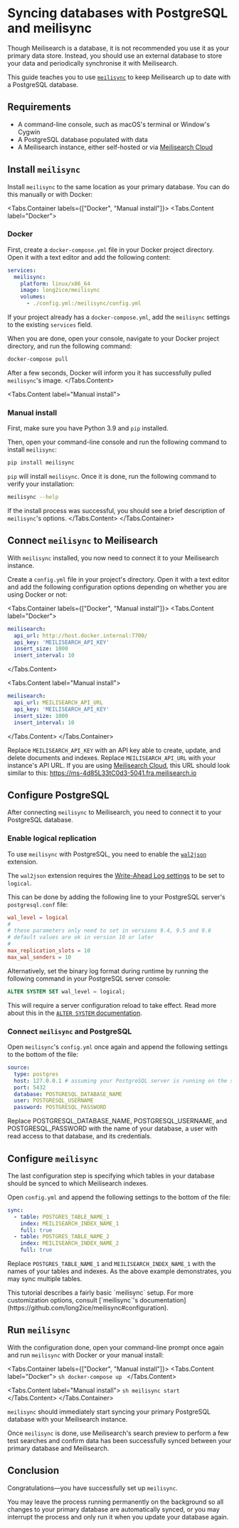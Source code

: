 # Syncing databases with PostgreSQL and meilisync

Though Meilisearch is a database, it is not recommended you use it as your primary data store. Instead, you should use an external database to store your data and periodically synchronise it with Meilisearch.

This guide teaches you to use [`meilisync`](https://github.com/long2ice/meilisync) to keep Meilisearch up to date with a PostgreSQL database.

## Requirements

- A command-line console, such as macOS's terminal or Window's Cygwin
- A PostgreSQL database populated with data
- A Meilisearch instance, either self-hosted or via [Meilisearch Cloud](https://cloud.meilisearch.com)

## Install `meilisync`

Install `meilisync` to the same location as your primary database. You can do this manually or with Docker:

<Tabs.Container labels={["Docker", "Manual install"]}>
<Tabs.Content label="Docker">
### Docker

First, create a `docker-compose.yml` file in your Docker project directory. Open it with a text editor and add the following content:

```yaml
services:
  meilisync:
    platform: linux/x86_64
    image: long2ice/meilisync
    volumes:
      - ./config.yml:/meilisync/config.yml
```

If your project already has a `docker-compose.yml`, add the `meilisync` settings to the existing `services` field.

When you are done, open your console, navigate to your Docker project directory, and run the following command:

```sh
docker-compose pull
```

After a few seconds, Docker will inform you it has successfully pulled `meilisync`'s image.
</Tabs.Content>

<Tabs.Content label="Manual install">
### Manual install

First, make sure you have Python 3.9 and `pip` installed.

Then, open your command-line console and run the following command to install `meilisync`:

```sh
pip install meilisync
```

`pip` will install `meilisync`. Once it is done, run the following command to verify your installation:

```sh
meilisync --help
```

If the install process was successful, you should see a brief description of `meilisync`'s options.
</Tabs.Content>
</Tabs.Container>

## Connect `meilisync` to Meilisearch

With `meilisync` installed, you now need to connect it to your Meilisearch instance.

Create a `config.yml` file in your project's directory. Open it with a text editor and add the following configuration options depending on whether you are using Docker or not:

<Tabs.Container labels={["Docker", "Manual install"]}>
<Tabs.Content label="Docker">
```yaml
meilisearch:
  api_url: http://host.docker.internal:7700/
  api_key: 'MEILISEARCH_API_KEY'
  insert_size: 1000
  insert_interval: 10
```
</Tabs.Content>

<Tabs.Content label="Manual install">
```yaml
meilisearch:
  api_url: MEILISEARCH_API_URL
  api_key: 'MEILISEARCH_API_KEY'
  insert_size: 1000
  insert_interval: 10
```
</Tabs.Content>
</Tabs.Container>

Replace `MEILISEARCH_API_KEY` with an API key able to create, update, and delete documents and indexes. Replace `MEILISEARCH_API_URL` with your instance's API URL. If you are using [Meilisearch Cloud](https://cloud.meilisearch.com), this URL should look similar to this: https://ms-4d85L33tC0d3-5041.fra.meilisearch.io

## Configure PostgreSQL

After connecting `meilisync` to Meilisearch, you need to connect it to your PostgreSQL database.

### Enable logical replication

To use `meilisync` with PostgreSQL, you need to enable the [`wal2json`](https://github.com/eulerto/wal2json) extension.

The `wal2json` extension requires the [Write-Ahead Log settings](https://www.postgresql.org/docs/current/runtime-config-wal.html) to be set to `logical`.

This can be done by adding the following line to your PostgreSQL server's `postgresql.conf` file:

```conf
wal_level = logical
#
# these parameters only need to set in versions 9.4, 9.5 and 9.6
# default values are ok in version 10 or later
#
max_replication_slots = 10
max_wal_senders = 10
```

Alternatively, set the binary log format during runtime by running the following command in your PostgreSQL server console:

```sql
ALTER SYSTEM SET wal_level = logical;
```

This will require a server configuration reload to take effect. Read more about this in the [`ALTER SYSTEM` documentation](https://www.postgresql.org/docs/current/sql-altersystem.html).

### Connect `meilisync` and PostgreSQL

Open `meilisync`'s `config.yml` once again and append the following settings to the bottom of the file:

```yaml
source:
  type: postgres
  host: 127.0.0.1 # assuming your PostgreSQL server is running on the same machine as `meilisync`
  port: 5432
  database: POSTGRESQL_DATABASE_NAME
  user: POSTGRESQL_USERNAME
  password: POSTGRESQL_PASSWORD
```

Replace POSTGRESQL_DATABASE_NAME, POSTGRESQL_USERNAME, and POSTGRESQL_PASSWORD with the name of your database, a user with read access to that database, and its credentials.

## Configure `meilisync`

The last configuration step is specifying which tables in your database should be synced to which Meilisearch indexes.

Open `config.yml` and append the following settings to the bottom of the file:

```yaml
sync:
  - table: POSTGRES_TABLE_NAME_1
    index: MEILISEARCH_INDEX_NAME_1
    full: true
  - table: POSTGRES_TABLE_NAME_2
    index: MEILISEARCH_INDEX_NAME_2
    full: true
```

Replace `POSTGRES_TABLE_NAME_1` and `MEILISEARCH_INDEX_NAME_1` with the names of your tables and indexes. As the above example demonstrates, you may sync multiple tables.

<Capsule intent="tip" title="Customizing `meilisync`">
  This tutorial describes a fairly basic `meilisync` setup. For more
  customization options, consult [`meilisync`'s
  documentation](https://github.com/long2ice/meilisync#configuration).
</Capsule>

## Run `meilisync`

With the configuration done, open your command-line prompt once again and run `meilisync` with Docker or your manual install:

<Tabs.Container labels={["Docker", "Manual install"]}>
  <Tabs.Content label="Docker">
    ```sh
    docker-compose up
    ```
  </Tabs.Content>

  <Tabs.Content label="Manual install">
    ```sh
    meilisync start
    ```
  </Tabs.Content>
</Tabs.Container>

`meilisync` should immediately start syncing your primary PostgreSQL database with your Meilisearch instance.

Once `meilisync` is done, use Meilisearch's search preview to perform a few test searches and confirm data has been successfully synced between your primary database and Meilisearch.

## Conclusion

Congratulations—you have successfully set up `meilisync`.

You may leave the process running permanently on the background so all changes to your primary database are automatically synced, or you may interrupt the process and only run it when you update your database again.
